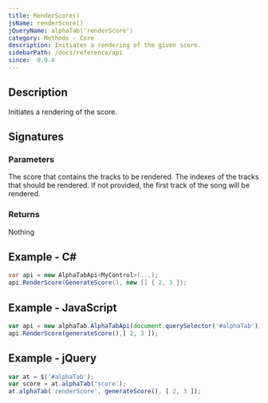```yaml
---
title: RenderScore()
jsName: renderScore()
jQueryName: alphaTab('renderScore')
category: Methods - Core
description: Initiates a rendering of the given score.
sidebarPath: /docs/reference/api
since:  0.9.4
---
```



## Description
Initiates a rendering of the score. 

## Signatures

<TypeTable>
    <TypeRow type="net" name="bool RenderScore(Score score)" />
    <TypeRow type="net" name="bool RenderScore(Score score, int[] tracks)" />
    <TypeRow type="js" name="function renderScore(score)" />
    <TypeRow type="js" name="function renderScore(score, tracks)" />
    <TypeRow type="jquery" name="alphaTab('renderScore', score, tracks)" />
    <TypeRow type="jquery" name="alphaTab('renderScore', tracks)" />
</TypeTable>

### Parameters

<ParameterTable>
    <ParameterRow platform="all" name="score" type="AlphaTab.Model.Score">
        The score that contains the tracks to be rendered.
    </ParameterRow>
    <ParameterRow platform="all" name="tracks" type="AlphaTab.Model.Track[]">
        The indexes of the tracks that should be rendered. If not provided, the first track of the song will be rendered.
    </ParameterRow>
</ParameterTable>

### Returns
Nothing

## Example - C#

```csharp
var api = new AlphaTabApi<MyControl>(...);
api.RenderScore(GenerateScore(), new [] { 2, 3 });
```

## Example - JavaScript

```js
var api = new alphaTab.AlphaTabApi(document.querySelector('#alphaTab'));
api.RenderScore(generateScore(),[ 2, 3 ]);
```

## Example - jQuery

```js
var at = $('#alphaTab');
var score = at.alphaTab('score');
at.alphaTab('renderScore', generateScore(), [ 2, 3 ]);
```